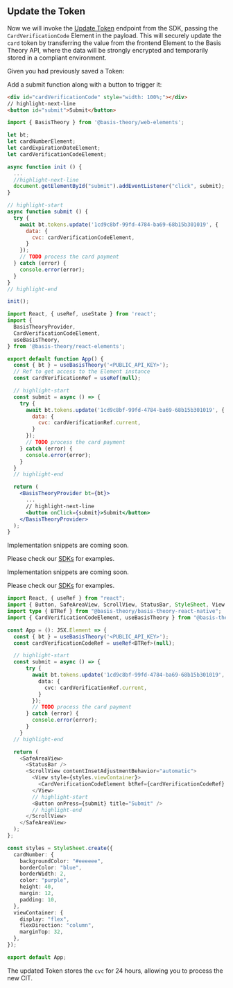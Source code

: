 

## Update the Token

Now we will invoke the [Update Token](https://developers.basistheory.com/docs/api/tokens#update-token) endpoint from the SDK, passing the `CardVerificationCode` Element in the payload. This will securely update the `card` token by transferring the value from the frontend Element to the Basis Theory API, where the data will be strongly encrypted and temporarily stored in a compliant environment.

Given you had previously saved a Token:

<TokenSample />

Add a submit function along with a button to trigger it:

<Tabs className="bt-tabs" queryString="sdk">
  <TabItem value="javascript" label="JavaScript">

```html showLineNumbers title=index.html
<div id="cardVerificationCode" style="width: 100%;"></div>
// highlight-next-line
<button id="submit">Submit</button>
```
```javascript showLineNumbers title=index.js
import { BasisTheory } from '@basis-theory/web-elements';

let bt;
let cardNumberElement;
let cardExpirationDateElement;
let cardVerificationCodeElement;

async function init () {
  ...
  //highlight-next-line
  document.getElementById("submit").addEventListener("click", submit);
}

// highlight-start
async function submit () {
  try {
    await bt.tokens.update('1cd9c8bf-99fd-4784-ba69-68b15b301019', {
      data: {
        cvc: cardVerificationCodeElement,
      }
    });
    // TODO process the card payment
  } catch (error) {
    console.error(error);
  }
}
// highlight-end

init();
```
  </TabItem>
  <TabItem value="react" label="React">

```jsx showLineNumbers title=App.jsx
import React, { useRef, useState } from 'react';
import {
  BasisTheoryProvider,
  CardVerificationCodeElement,
  useBasisTheory,
} from '@basis-theory/react-elements';

export default function App() {
  const { bt } = useBasisTheory('<PUBLIC_API_KEY>');
  // Ref to get access to the Element instance
  const cardVerificationRef = useRef(null);

  // highlight-start
  const submit = async () => {
    try {
      await bt.tokens.update('1cd9c8bf-99fd-4784-ba69-68b15b301019', {
        data: {
          cvc: cardVerificationRef.current,
        }
      });
      // TODO process the card payment
    } catch (error) {
      console.error(error);
    }
  }
  // highlight-end

  return (
    <BasisTheoryProvider bt={bt}>
      ...
      // highlight-next-line
      <button onClick={submit}>Submit</button>
    </BasisTheoryProvider>
  );
}
```
  </TabItem>
  <TabItem value="ios" label="iOS">

Implementation snippets are coming soon.

Please check our [SDKs](/docs/sdks/) for examples.

  </TabItem>
  <TabItem value="android" label="Android">

Implementation snippets are coming soon.

Please check our [SDKs](/docs/sdks/) for examples.

  </TabItem>
   <TabItem value="react-native" label="React Native">

```typescript showLineNumbers title=App.tsx
import React, { useRef } from "react";
import { Button, SafeAreaView, ScrollView, StatusBar, StyleSheet, View } from "react-native";
import type { BTRef } from "@basis-theory/basis-theory-react-native";
import { CardVerificationCodeElement, useBasisTheory } from "@basis-theory/react-native-elements";

const App = (): JSX.Element => {
  const { bt } = useBasisTheory('<PUBLIC_API_KEY>');
  const cardVerificationCodeRef = useRef<BTRef>(null);

  // highlight-start
  const submit = async () => {
      try {
        await bt.tokens.update('1cd9c8bf-99fd-4784-ba69-68b15b301019', {
          data: {
            cvc: cardVerificationRef.current,
          }
        });
        // TODO process the card payment
      } catch (error) {
        console.error(error);
      }
    }
  // highlight-end

  return (
    <SafeAreaView>
      <StatusBar />
      <ScrollView contentInsetAdjustmentBehavior="automatic">
        <View style={styles.viewContainer}>
          <CardVerificationCodeElement btRef={cardVerificationCodeRef} placeholder="CVC" style={styles.elements} />
        </View>
        // highlight-start
        <Button onPress={submit} title="Submit" />
        // highlight-end
      </ScrollView>
    </SafeAreaView>
  );
};

const styles = StyleSheet.create({
  cardNumber: {
    backgroundColor: "#eeeeee",
    borderColor: "blue",
    borderWidth: 2,
    color: "purple",
    height: 40,
    margin: 12,
    padding: 10,
  },
  viewContainer: {
    display: "flex",
    flexDirection: "column",
    marginTop: 32,
  },
});

export default App;
```

  </TabItem>
</Tabs>

The updated Token stores the `cvc` for 24 hours, allowing you to process the new CIT.
